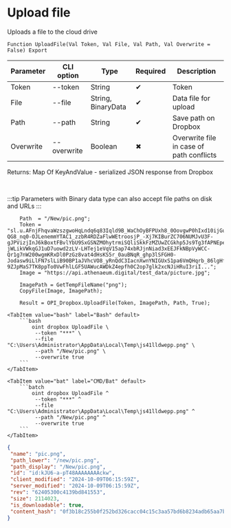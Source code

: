 ﻿---
sidebar_position: 4
---


# Upload file
 Uploads a file to the cloud drive



`Function UploadFile(Val Token, Val File, Val Path, Val Overwrite = False) Export`

  | Parameter | CLI option | Type | Required | Description |
  |-|-|-|-|-|
  | Token | --token | String | &#x2714; | Token |
  | File | --file | String, BinaryData | &#x2714; | Data file for upload |
  | Path | --path | String | &#x2714; | Save path on Dropbox |
  | Overwrite | --overwrite | Boolean | &#x2716; | Overwrite file in case of path conflicts |

  
  Returns:  Map Of KeyAndValue - serialized JSON response from Dropbox

<br/>

:::tip
Parameters with Binary data type can also accept file paths on disk and URLs
:::
<br/>



```bsl title="1C:Enterprise/OneScript code example"
    Path  = "/New/pic.png";
    Token = "sl.u.AFnjFhqvaWzszgwoHqLndq6q83Iqld9B_WaChOyBFPUxh8_0OovgwP0hIxd10ijGupl2stkeT1JKJn76IQsdhh0nPnLkAk4_j2qshd1C016JQfpisiy-QG8_nq0-OJLenemmYTAC1_zzbR4RDZaFlwWEtroosjP_-Xj7KIBurZC706NUMJvU3F-gJPVizjInJ6kBoxtFBvlYbU9SxGSNZMOhytrmiSQliSkkFzMZUwZCGkhp5Js9Tg3fAPNEpeN23ay6r60vumwC3tv_TCVH4Q6K0gYIQTLMz-jWLikVWkqGJ1uD7uowd2zLV-LHTej1eVqV15ap74xbRJjnNiad3xEEJFkNBpVyWCC-Qr1g7nW200wgmKRxDl0PzGz8vat4dHsKS5r_0auBNqR_ghp3lSFGH0-Jodasw9iLlFN7slLiB90BP1aJVhcVO8_yRnQdC3IacnXwnYNIGUxS1pa6VmQHqrb_86lgHfqasEM8LOZvMV45Us8bdOLKRCwYeAmHoQ2SvJQhvQia4O4Dcvb2PDsjbG9R7DGzTLsurBBP08_DP4fMw1K0Cskw0vZHqxqcZKxnJUBg8wHwdoVQyzB_tlUUFcVFU9PDw9IxOemrPZK6StcvOlDy2BINyBujSP_IGqZVTBxCzQUnTv5K12iw_36WoiMxujh-9ZJpMaS7TK8ppTo0VwFhlLGF5UAWucAWDkZ4epfh0C2op7glk2xcNJiHRuI3riI...";
    Image = "https://api.athenaeum.digital/test_data/picture.jpg";

    ImagePath = GetTempFileName("png");
    CopyFile(Image, ImagePath);

    Result = OPI_Dropbox.UploadFile(Token, ImagePath, Path, True);
```
 

 <Tabs>
  
    <TabItem value="bash" label="Bash" default>
        ```bash
            oint dropbox UploadFile \
             --token "***" \
             --file "C:\Users\Administrator\AppData\Local\Temp\js41lldwepp.png" \
             --path "/New/pic.png" \
             --overwrite true
        ```
    </TabItem>
  
    <TabItem value="bat" label="CMD/Bat" default>
        ```batch
            oint dropbox UploadFile ^
             --token "***" ^
             --file "C:\Users\Administrator\AppData\Local\Temp\js41lldwepp.png" ^
             --path "/New/pic.png" ^
             --overwrite true
        ```
    </TabItem>
</Tabs>


```json title="Result"
{
 "name": "pic.png",
 "path_lower": "/new/pic.png",
 "path_display": "/New/pic.png",
 "id": "id:kJU6-a-pT48AAAAAAAAckw",
 "client_modified": "2024-10-09T06:15:59Z",
 "server_modified": "2024-10-09T06:15:59Z",
 "rev": "62405300c4139bd841553",
 "size": 2114023,
 "is_downloadable": true,
 "content_hash": "0f3b18c255b0f252bd326cacc04c15c3aa57bd6b8234adb65aa7bb2987a65492"
}
```
